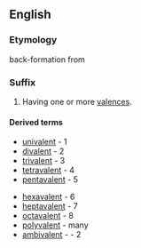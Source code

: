 ==English==

===Etymology===
back-formation from {{term|valence}}

===Suffix===
{{infl|en|suffix|cat=suffixes}}

# Having one or more [[valences]].

====Derived terms====
{{rel-top|terms formed using -valent}}
*[[univalent]] - 1
*[[divalent]] - 2
*[[trivalent]] - 3
*[[tetravalent]] - 4
*[[pentavalent]] - 5
{{rel-mid}}
*[[hexavalent]] - 6
*[[heptavalent]] - 7
*[[octavalent]] - 8
*[[polyvalent]] - many
*[[ambivalent]] - {{psychology}} - 2
{{rel-bottom}}